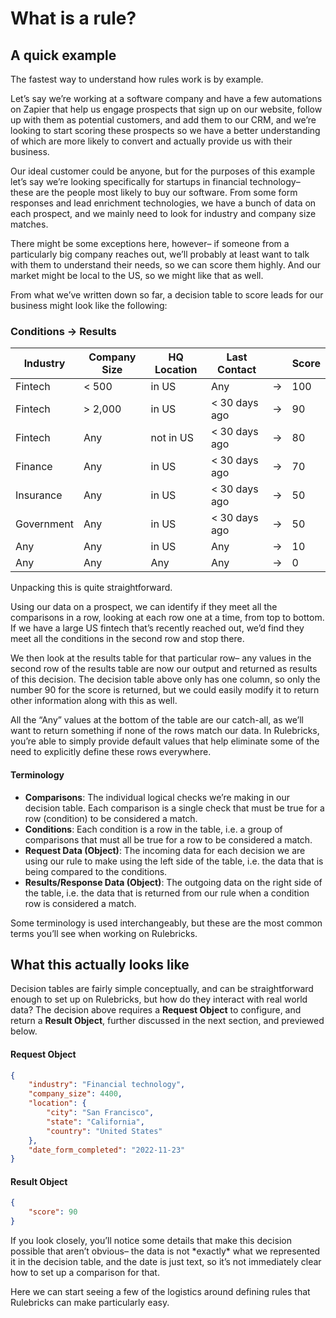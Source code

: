 # What is a rule?

## A quick example

The fastest way to understand how rules work is by example. 

Let’s say we’re working at a software company and have a few automations on Zapier that help us engage prospects that sign up on our website, follow up with them as potential customers, and add them to our CRM, and we’re looking to start scoring these prospects so we have a better understanding of which are more likely to convert and actually provide us with their business.

Our ideal customer could be anyone, but for the purposes of this example let’s say we’re looking specifically for startups in financial technology– these are the people most likely to buy our software. From some form responses and lead enrichment technologies, we have a bunch of data on each prospect, and we mainly need to look for industry and company size matches. 

There might be some exceptions here, however– if someone from a particularly big company reaches out, we’ll probably at least want to talk with them to understand their needs, so we can score them highly. And our market might be local to the US, so we might like that as well.

From what we’ve written down so far, a decision table to score leads for our business might look like the following:

### **Conditions → Results**


| Industry    | Company Size | HQ Location | Last Contact  |   | Score    |
|-------------|--------------|-------------|---------------|---|---------|
| Fintech     | < 500        | in US       | Any           | → | 100     |
| Fintech     | > 2,000      | in US       | < 30 days ago | → | 90      |
| Fintech     | Any          | not in US   | < 30 days ago | → | 80      |
| Finance     | Any          | in US       | < 30 days ago | → | 70      |
| Insurance   | Any          | in US       | < 30 days ago | → | 50      |
| Government  | Any          | in US       | < 30 days ago | → | 50      |
| Any         | Any          | in US       | Any           | → | 10      |
| Any         | Any          | Any         | Any           | → | 0       |



Unpacking this is quite straightforward.

Using our data on a prospect, we can identify if they meet all the comparisons in a row, looking at each row one at a time, from top to bottom. If we have a large US fintech that’s recently reached out, we’d find they meet all the conditions in the second row and stop there. 

We then look at the results table for that particular row– any values in the second row of the results table are now our output and returned as results of this decision. The decision table above only has one column, so only the number 90 for the score is returned, but we could easily modify it to return other information along with this as well.

All the “Any” values at the bottom of the table are our catch-all, as we’ll want to return something if none of the rows match our data. In Rulebricks, you’re able to simply provide default values that help eliminate some of the need to explicitly define these rows everywhere.

#### Terminology

- **Comparisons**: The individual logical checks we’re making in our decision table. Each comparison is a single check that must be true for a row (condition) to be considered a match.
- **Conditions**: Each condition is a row in the table, i.e. a group of comparisons that must all be true for a row to be considered a match.
- **Request Data (Object)**: The incoming data for each decision we are using our rule to make using the left side of the table, i.e. the data that is being compared to the conditions.
- **Results/Response Data (Object)**: The outgoing data on the right side of the table, i.e. the data that is returned from our rule when a condition row is considered a match.

Some terminology is used interchangeably, but these are the most common terms you’ll see when working on Rulebricks. 


## What this actually looks like

Decision tables are fairly simple conceptually, and can be straightforward enough to set up on Rulebricks, but how do they interact with real world data? The decision above requires a **Request Object** to configure, and return a **Result Object**, further discussed in the next section, and previewed below.

#### Request Object

```json
{
	"industry": "Financial technology",
	"company_size": 4400,
	"location": {
		"city": "San Francisco",
		"state": "California",
		"country": "United States"
	},
	"date_form_completed": "2022-11-23"
}
```

#### Result Object

```json
{
	"score": 90
}
```



<Callout type="info">
If you look closely, you’ll notice some details that make this decision possible that aren’t obvious– the data is not *exactly* what we represented it in the decision table, and the date is just text, so it’s not immediately clear how to set up a comparison for that. 

Here we can start seeing a few of the logistics around defining rules that Rulebricks can make particularly easy.
</Callout>
